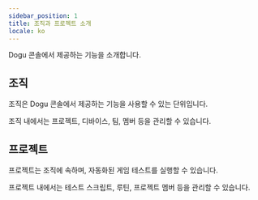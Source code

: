 ```yaml
---
sidebar_position: 1
title: 조직과 프로젝트 소개
locale: ko
---
```


Dogu 콘솔에서 제공하는 기능을 소개합니다.

## 조직

조직은 Dogu 콘솔에서 제공하는 기능을 사용할 수 있는 단위입니다.

조직 내에서는 프로젝트, 디바이스, 팀, 멤버 등을 관리할 수 있습니다.

## 프로젝트

프로젝트는 조직에 속하며, 자동화된 게임 테스트를 실행할 수 있습니다.

프로젝트 내에서는 테스트 스크립트, 루틴, 프로젝트 멤버 등을 관리할 수 있습니다.
